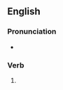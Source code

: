 ==English==

===Pronunciation===
* {{a|US}} {{IPA|/oʊ.vɚ.hɝd/|lang=en}}

===Verb===
{{head|en|verb form}}

# {{en-past of|overhear}}